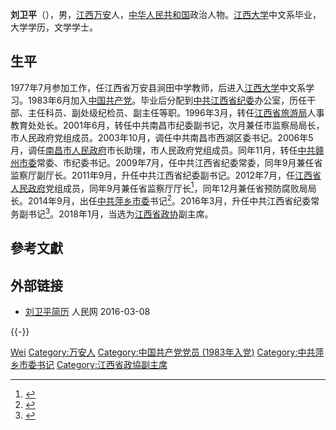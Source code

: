 '''刘卫平'''（{{bd|1959年|5月|}}），男，[[江西|江西]][[万安|万安]]人，[[中华人民共和国|中华人民共和国]]政治人物。[[江西大学|江西大学]]中文系毕业，大学学历，文学学士。

== 生平 ==
1977年7月参加工作，任江西省万安县涧田中学教师，后进入[[江西大学|江西大学]]中文系学习。1983年6月加入[[中国共产党|中国共产党]]。毕业后分配到[[中共江西省纪委|中共江西省纪委]]办公室，历任干部、主任科员、副处级纪检员、副主任等职。1996年3月，转任[[江西省旅游局|江西省旅游局]]人事教育处处长。2001年6月，转任中共南昌市纪委副书记，次月兼任市监察局局长，市人民政府党组成员。2003年10月，调任中共南昌市西湖区委书记。2006年5月，调任[[南昌市人民政府|南昌市人民政府]]市长助理，市人民政府党组成员。同年11月，转任[[中共赣州市委|中共赣州市委]]常委、市纪委书记。2009年7月，任中共江西省纪委常委，同年9月兼任省监察厅副厅长。2011年9月，升任中共江西省纪委副书记。2012年7月，任[[江西省人民政府|江西省人民政府]]党组成员，同年9月兼任省监察厅厅长<ref>{{cite web|url=http://district.ce.cn/newarea/sddy/201209/28/t20120928_23724284.shtml|title=刘卫平接替汪毓华任江西省监察厅厅长|accessdate=2012-09-28|publisher=中国经济网|archive-date=2020-07-20|archive-url=https://web.archive.org/web/20200720202608/http://district.ce.cn/newarea/sddy/201209/28/t20120928_23724284.shtml|dead-url=no}}</ref>，同年12月兼任省预防腐败局局长。2014年9月，出任[[中共萍乡市委|中共萍乡市委]]书记<ref>{{cite web|url=http://www.thepaper.cn/newsDetail_forward_1267073|title=江西萍乡官场“地震”持续：市委书记陈卫民落马，刘卫平接任|accessdate=2014-09-15|publisher=澎湃新闻网|archive-date=2020-07-20|archive-url=https://web.archive.org/web/20200720202613/http://www.thepaper.cn/newsDetail_forward_1267073|dead-url=no}}</ref>。2016年3月，升任中共江西省纪委常务副书记<ref>{{cite web|url=http://www.thepaper.cn/newsDetail_forward_1445227|title=“救火书记”刘卫平17个月后重回江西省纪委任常务副书记|accessdate=2016-03-17|publisher=澎湃新闻网|archive-date=2020-07-20|archive-url=https://web.archive.org/web/20200720202618/http://www.thepaper.cn/newsDetail_forward_1445227|dead-url=no}}</ref>。2018年1月，当选为[[江西省政协|江西省政协]]副主席。

== 參考文獻 ==
{{reflist|3}}

== 外部链接 ==
* [https://web.archive.org/web/20160403190025/http://ldzl.people.com.cn/dfzlk/front/personPage5075.htm  刘卫平简历] 人民网 2016-03-08
{{-}}
{{start box}}
{{s-ppo|cpc}}
{{s-before|[[陈卫民|陈卫民]]}}
{{s-title|[[中国共产党萍乡市委员会|中国共产党萍乡市委员会]]书记|2014年9月-2016年3月}}
{{s-after|[[李小豹|李小豹]]}}
{{s-gov|prc}}
{{s-before|[[汪毓华|汪毓华]]}}
{{s-title|[[江西省监察厅|江西省监察厅]]厅长|2012年9月-2014年9月}}
{{s-after|[[潘东军|潘东军]]}}
{{end box}}

{{江西省领导人}}

{{Authority control}}
{{DEFAULTSORT:Liu刘}}
[[Category:刘姓|Wei]]
[[Category:万安人|Category:万安人]]
[[Category:中国共产党党员_(1983年入党)|Category:中国共产党党员 (1983年入党)]]
[[Category:中共萍乡市委书记|Category:中共萍乡市委书记]]
[[Category:江西省政協副主席|Category:江西省政協副主席]]